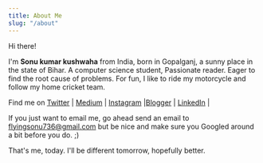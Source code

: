 ```yaml
---
title: About Me
slug: "/about"
---
```


Hi there!


I'm **Sonu kumar kushwaha** from India, born in Gopalganj, a sunny place in the state of Bihar.
A computer science student, Passionate reader. Eager to find the root cause of problems. For fun, I like to ride my motorcycle and follow my home cricket team.



Find me on [Twitter](https://twitter.com/sonukumarkush12) | [Medium](https://medium.com/@sonukumarkushwaha) | [Instagram](https://www.instagram.com/flyingsonu736/) |[Blogger](https://singlebucks.blogspot.com/) | [LinkedIn](https://www.linkedin.com/in/sonukumarkushwaha/) | 


If you just want to email me, go ahead send an email to flyingsonu736@gmail.com but be nice and make sure you Googled around a bit before you do. ;)


That's me, today. I'll be different tomorrow, hopefully better.
